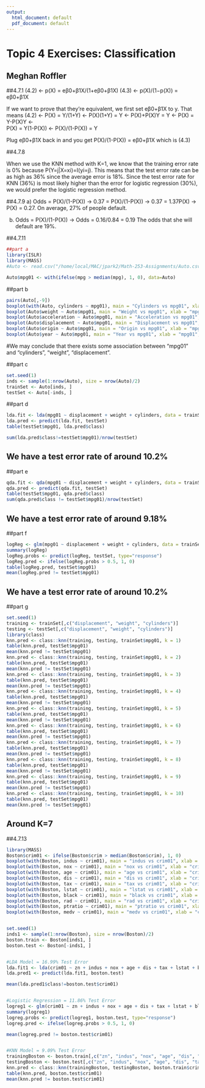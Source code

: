 ```yaml
---
output:
  html_document: default
  pdf_document: default
---
```

# Topic 4 Exercises: Classification
## Meghan Roffler

##4.7.1
(4.2) <- p(X) = eβ0+β1X/(1+eβ0+β1X)
(4.3) <- p(X)/(1−p(X)) = eβ0+β1X

If we want to prove that they're equivalent, we first set eβ0+β1X to y.
That means 
(4.2) <-  P(X) = Y/(1+Y)  <-  P(X)(1+Y) = Y  <-  P(X)+P(X)Y = Y  <-  P(X) = Y-P(X)Y  <-  
P(X) = Y(1-P(X))  <-  P(X)/(1-P(X)) = Y

Plug eβ0+β1X back in and you get P(X)/(1-P(X)) = eβ0+β1X which is (4.3)


##4.7.8

When we use the KNN method with K=1, we know that the training error rate is 0% because P(Y=j|X=xi)=I(yi=j). This means that the test error rate can be as high as 36% since the average error is 18%. Since the test error rate for KNN (36%) is most likely higher than the error for logistic regression (30%), we would prefer the logistic regression method. 
 
 
##4.7.9
a) Odds = P(X)/(1-P(X))  ->  0.37 = P(X)/(1-P(X))  ->  0.37 = 1.37P(X)  -> P(X) = 0.27. 
On average, 27% of people default. 

b) Odds = P(X)/(1-P(X))  ->  Odds = 0.16/0.84 = 0.19
The odds that she will default are 19%. 

##4.7.11

```r
##part a
library(ISLR)
library(MASS)
#Auto <- read.csv("/home/local/MAC/jpark2/Math-253-Assignments/Auto.csv")

Auto$mpg01 <- with(ifelse(mpg > median(mpg), 1, 0), data=Auto)
```
##part b

```r
pairs(Auto[,-9])
boxplot(with(Auto, cylinders ~ mpg01), main = "Cylinders vs mpg01", xlab = "mpg01", ylab = "Cylinders")
boxplot(Auto$weight ~ Auto$mpg01, main = "Weight vs mpg01", xlab = "mpg01", ylab = "Weight")
boxplot(Auto$acceleration ~ Auto$mpg01, main = "Acceleration vs mpg01", xlab = "mpg01", ylab = "Acceleration")
boxplot(Auto$displacement ~ Auto$mpg01, main = "Displacement vs mpg01", xlab = "mpg01", ylab = "Displacement")
boxplot(Auto$origin ~ Auto$mpg01, main = "Origin vs mpg01", xlab = "mpg01", ylab = "Origin")
boxplot(Auto$year ~ Auto$mpg01, main = "Year vs mpg01", xlab = "mpg01", ylab = "Year")
```
#We may conclude that there exists some association between “mpg01” and “cylinders”, “weight”, “displacement”. 

##part c
```r
set.seed(1)
inds <- sample(1:nrow(Auto), size = nrow(Auto)/2)
trainSet <- Auto[inds, ]
testSet <- Auto[-inds, ]
```

##part d
```r
lda.fit <- lda(mpg01 ~ displacement + weight + cylinders, data = trainSet)
lda.pred <- predict(lda.fit, testSet)
table(testSet$mpg01, lda.pred$class)

sum(lda.pred$class!=testSet$mpg01)/nrow(testSet)
```
## We have a test error rate of around 10.2%

##part e
```r
qda.fit <- qda(mpg01 ~ displacement + weight + cylinders, data = trainSet)
qda.pred <- predict(qda.fit, testSet)
table(testSet$mpg01, qda.pred$class)
sum(qda.pred$class != testSet$mpg01)/nrow(testSet)
```
## We have a test error rate of around 9.18%

##part f
```r
logReg <- glm(mpg01 ~ displacement + weight + cylinders, data = trainSet, family = "binomial")
summary(logReg)
logReg.probs <- predict(logReg, testSet, type="response")
logReg.pred <- ifelse(logReg.probs > 0.5, 1, 0)
table(logReg.pred, testSet$mpg01)
mean(logReg.pred != testSet$mpg01)
```
## We have a test error rate of around 10.2%

##part g
```r
set.seed(1)
training <- trainSet[,c("displacement", "weight", "cylinders")]
testing <- testSet[,c("displacement", "weight", "cylinders")]
library(class)
knn.pred <- class::knn(training, testing, trainSet$mpg01, k = 1)
table(knn.pred, testSet$mpg01)
mean(knn.pred != testSet$mpg01)
knn.pred <- class::knn(training, testing, trainSet$mpg01, k = 2)
table(knn.pred, testSet$mpg01)
mean(knn.pred != testSet$mpg01)
knn.pred <- class::knn(training, testing, trainSet$mpg01, k = 3)
table(knn.pred, testSet$mpg01)
mean(knn.pred != testSet$mpg01)
knn.pred <- class::knn(training, testing, trainSet$mpg01, k = 4)
table(knn.pred, testSet$mpg01)
mean(knn.pred != testSet$mpg01)
knn.pred <- class::knn(training, testing, trainSet$mpg01, k = 5)
table(knn.pred, testSet$mpg01)
mean(knn.pred != testSet$mpg01)
knn.pred <- class::knn(training, testing, trainSet$mpg01, k = 6)
table(knn.pred, testSet$mpg01)
mean(knn.pred != testSet$mpg01)
knn.pred <- class::knn(training, testing, trainSet$mpg01, k = 7)
table(knn.pred, testSet$mpg01)
mean(knn.pred != testSet$mpg01)
knn.pred <- class::knn(training, testing, trainSet$mpg01, k = 8)
table(knn.pred, testSet$mpg01)
mean(knn.pred != testSet$mpg01)
knn.pred <- class::knn(training, testing, trainSet$mpg01, k = 9)
table(knn.pred, testSet$mpg01)
mean(knn.pred != testSet$mpg01)
knn.pred <- class::knn(training, testing, trainSet$mpg01, k = 10)
table(knn.pred, testSet$mpg01)
mean(knn.pred != testSet$mpg01)
```

## Around K=7

##4.7.13

```r
library(MASS)
Boston$crim01 <- ifelse(Boston$crim > median(Boston$crim), 1, 0)
boxplot(with(Boston, indus ~ crim01), main = "indus vs crim01", xlab = "crim01", ylab = "indus")
boxplot(with(Boston, nox ~ crim01), main = "nox vs crim01", xlab = "crim01", ylab = "nox")
boxplot(with(Boston, age ~ crim01), main = "age vs crim01", xlab = "crim01", ylab = "age")
boxplot(with(Boston, dis ~ crim01), main = "dis vs crim01", xlab = "crim01", ylab = "dis")
boxplot(with(Boston, tax ~ crim01), main = "tax vs crim01", xlab = "crim01", ylab = "tax")
boxplot(with(Boston, lstat ~ crim01), main = "lstat vs crim01", xlab = "crim01", ylab = "lstat")
boxplot(with(Boston, black ~ crim01), main = "black vs crim01", xlab = "crim01", ylab = "black")
boxplot(with(Boston, rad ~ crim01), main = "rad vs crim01", xlab = "crim01", ylab = "rad")
boxplot(with(Boston, ptratio ~ crim01), main = "ptratio vs crim01", xlab = "crim01", ylab = "ptratio")
boxplot(with(Boston, medv ~ crim01), main = "medv vs crim01", xlab = "crim01", ylab = "medv")


set.seed(1)
inds1 <- sample(1:nrow(Boston), size = nrow(Boston)/2)
boston.train <- Boston[inds1, ]
boston.test <- Boston[-inds1, ]


#LDA Model = 16.99% Test Error
lda.fit1 <- lda(crim01 ~ zn + indus + nox + age + dis + tax + lstat + black +  rad + ptratio + medv, data = boston.train)
lda.pred1 <- predict(lda.fit1, boston.test)

mean(lda.pred1$class!=boston.test$crim01)


#Logistic Regression = 11.86% Test Error
logreg1 <- glm(crim01 ~ zn + indus + nox + age + dis + tax + lstat + black +  rad + ptratio + medv, data = boston.train, family = "binomial")
summary(logreg1)
logreg.probs <- predict(logreg1, boston.test, type="response")
logreg.pred <- ifelse(logreg.probs > 0.5, 1, 0)

mean(logreg.pred != boston.test$crim01)


#KNN Model = 9.09% Test Error 
trainingBoston <- boston.train[,c("zn", "indus", "nox", "age", "dis", "tax", "lstat", "black", "rad", "ptratio", "medv")]
testingBoston <- boston.test[,c("zn", "indus", "nox", "age", "dis", "tax", "lstat", "black", "rad", "ptratio", "medv")]
knn.pred <- class::knn(trainingBoston, testingBoston, boston.train$crim01, k=1)
table(knn.pred, boston.test$crim01)
mean(knn.pred != boston.test$crim01)
```
